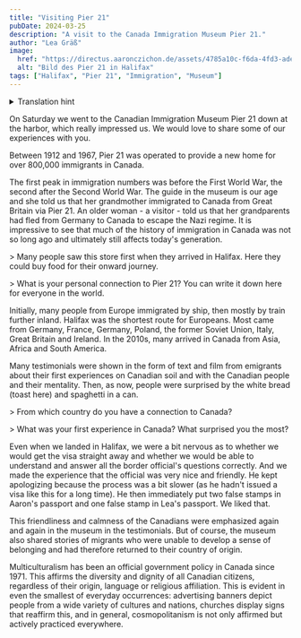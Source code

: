 ```yaml
---
title: "Visiting Pier 21"
pubDate: 2024-03-25
description: "A visit to the Canada Immigration Museum Pier 21."
author: "Lea Gräß"
image:
  href: "https://directus.aaronczichon.de/assets/4785a10c-f6da-4fd3-ade2-b163010825b0.jpeg?quality=70&width=1600"
  alt: "Bild des Pier 21 in Halifax"
tags: ["Halifax", "Pier 21", "Immigration", "Museum"]
---
```



<details>
  <summary>Translation hint</summary>
  We implemented the English version of this blog for you in June. We will publish
  all new blog entries also in English. Every entry before Jun 24th 2024 is automatically
  translated through DeepL. So please apologize if the translation is not perfect.
  If you want to read the original German entry, please switch to the German version
  of our blog.
</details>

On Saturday we went to the Canadian Immigration Museum Pier 21 down at the harbor, which really impressed us. We would love to share some of our experiences with you.

<DirectusImage assetId="30e678e3-aac2-41c3-80b0-a3af0c85ce5f" />

Between 1912 and 1967, Pier 21 was operated to provide a new home for over 800,000 immigrants in Canada.

The first peak in immigration numbers was before the First World War, the second after the Second World War. The guide in the museum is our age and she told us that her grandmother immigrated to Canada from Great Britain via Pier 21. An older woman - a visitor - told us that her grandparents had fled from Germany to Canada to escape the Nazi regime. It is impressive to see that much of the history of immigration in Canada was not so long ago and ultimately still affects today's generation.

<DirectusImage assetId="f72257f0-8488-4167-b635-891eee840b81" />> Many people
saw this store first when they arrived in Halifax. Here they could buy food for
their onward journey.

<DirectusImage assetId="e3a8d55a-6499-4b17-8b76-be9db96d3904" />> What is your
personal connection to Pier 21? You can write it down here for everyone in the
world.

Initially, many people from Europe immigrated by ship, then mostly by train further inland. Halifax was the shortest route for Europeans. Most came from Germany, France, Germany, Poland, the former Soviet Union, Italy, Great Britain and Ireland. In the 2010s, many arrived in Canada from Asia, Africa and South America.

Many testimonials were shown in the form of text and film from emigrants about their first experiences on Canadian soil and with the Canadian people and their mentality. Then, as now, people were surprised by the white bread (toast here) and spaghetti in a can.

<DirectusImage assetId="d2bef2ab-e8fe-4517-a3d3-aa6a8bfe1fb0" />> From which
country do you have a connection to Canada?

<DirectusImage assetId="64b2db29-6de3-4ff7-8bbb-0bfec22b5332" />> What was your
first experience in Canada? What surprised you the most?

Even when we landed in Halifax, we were a bit nervous as to whether we would get the visa straight away and whether we would be able to understand and answer all the border official's questions correctly. And we made the experience that the official was very nice and friendly. He kept apologizing because the process was a bit slower (as he hadn't issued a visa like this for a long time). He then immediately put two false stamps in Aaron's passport and one false stamp in Lea's passport. We liked that.

This friendliness and calmness of the Canadians were emphasized again and again in the museum in the testimonials. But of course, the museum also shared stories of migrants who were unable to develop a sense of belonging and had therefore returned to their country of origin.

<DirectusImage assetId="c1286167-5320-4cb4-9a76-f54d43507b90" />

Multiculturalism has been an official government policy in Canada since 1971. This affirms the diversity and dignity of all Canadian citizens, regardless of their origin, language or religious affiliation. This is evident in even the smallest of everyday occurrences: advertising banners depict people from a wide variety of cultures and nations, churches display signs that reaffirm this, and in general, cosmopolitanism is not only affirmed but actively practiced everywhere.

<DirectusImage assetId="34e2d144-13c1-4b18-af82-b2d09babf13f" />
<DirectusImage assetId="c110ec15-2198-444a-96e9-8ab45b4e2400" />
